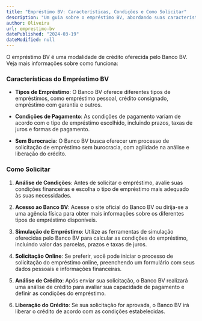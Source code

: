```yaml
---
title: "Empréstimo BV: Características, Condições e Como Solicitar"
description: "Um guia sobre o empréstimo BV, abordando suas características, condições oferecidas e o processo para solicitar esse tipo de empréstimo junto ao Banco BV."
author: Oliveira
url: emprestimo-bv
datePublished: "2024-03-19"
dateModified: null
---
```


O empréstimo BV é uma modalidade de crédito oferecida pelo Banco BV. Veja mais informações sobre como funciona:

### Características do Empréstimo BV

- **Tipos de Empréstimo**: O Banco BV oferece diferentes tipos de empréstimos, como empréstimo pessoal, crédito consignado, empréstimo com garantia e outros.
  
- **Condições de Pagamento**: As condições de pagamento variam de acordo com o tipo de empréstimo escolhido, incluindo prazos, taxas de juros e formas de pagamento.

- **Sem Burocracia**: O Banco BV busca oferecer um processo de solicitação de empréstimo sem burocracia, com agilidade na análise e liberação do crédito.

### Como Solicitar

1. **Análise de Condições**: Antes de solicitar o empréstimo, avalie suas condições financeiras e escolha o tipo de empréstimo mais adequado às suas necessidades.

2. **Acesso ao Banco BV**: Acesse o site oficial do Banco BV ou dirija-se a uma agência física para obter mais informações sobre os diferentes tipos de empréstimo disponíveis.

3. **Simulação de Empréstimo**: Utilize as ferramentas de simulação oferecidas pelo Banco BV para calcular as condições do empréstimo, incluindo valor das parcelas, prazos e taxas de juros.

4. **Solicitação Online**: Se preferir, você pode iniciar o processo de solicitação do empréstimo online, preenchendo um formulário com seus dados pessoais e informações financeiras.

5. **Análise de Crédito**: Após enviar sua solicitação, o Banco BV realizará uma análise de crédito para avaliar sua capacidade de pagamento e definir as condições do empréstimo.

6. **Liberação do Crédito**: Se sua solicitação for aprovada, o Banco BV irá liberar o crédito de acordo com as condições estabelecidas.


